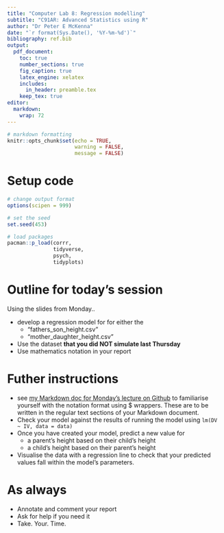 ```yaml
---
title: "Computer Lab 8: Regression modelling"
subtitle: "C91AR: Advanced Statistics using R"
author: "Dr Peter E McKenna"
date: "`r format(Sys.Date(), '%Y-%m-%d')`"
bibliography: ref.bib
output: 
  pdf_document:
    toc: true
    number_sections: true
    fig_caption: true
    latex_engine: xelatex
    includes:
      in_header: preamble.tex
    keep_tex: true
editor: 
  markdown: 
    wrap: 72
---
```


```r

# markdown formatting
knitr::opts_chunk$set(echo = TRUE,
                      warning = FALSE,
                      message = FALSE)

```

# Setup code

```r

# change output format
options(scipen = 999)

# set the seed
set.seed(453)

# load packages
pacman::p_load(corrr,
               tidyverse,
               psych,
               tidyplots)

```

# Outline for today's session

Using the slides from Monday..

- develop a regression model for for either the 
  - "fathers_son_height.csv"
  - "mother_daughter_height.csv"
- Use the dataset **that you did NOT simulate last Thursday**
- Use mathematics notation in your report


# Futher instructions

  - see [my Markdown doc for Monday's lecture on Github](https://github.com/petermckenna/MSc_C91AR/blob/main/L7_Correlation_and_regression_pdf.rmd) to familiarise yourself with the notation format using $ wrappers. These are to be written in the regular text sections of your Markdown document. 
- Check your model against the results of running the model using `lm(DV ~ IV, data = data)`   
- Once you have created your model, predict a new value for
  - a parent's height based on their child's height
  - a child's height based on their parent's height 
- Visualise the data with a regression line to check that your predicted values fall within the model's parameters.
  
# As always

- Annotate and comment your report
- Ask for help if you need it
- Take. Your. Time. 

  
  
  

